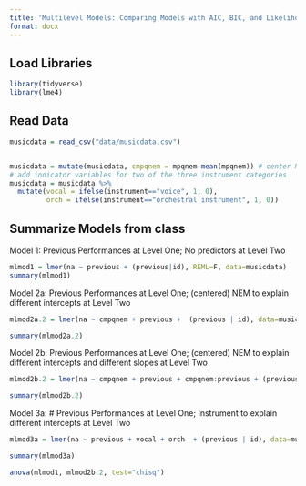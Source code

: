 ```yaml
---
title: 'Multilevel Models: Comparing Models with AIC, BIC, and Likelihood Ratio Tests'
format: docx
---
```


## Load Libraries
```r
library(tidyverse)
library(lme4)
```

## Read Data
```r
musicdata = read_csv("data/musicdata.csv")


musicdata = mutate(musicdata, cmpqnem = mpqnem-mean(mpqnem)) # center NEM covariate
# add indicator variables for two of the three instrument categories
musicdata = musicdata %>% 
  mutate(vocal = ifelse(instrument=="voice", 1, 0),
         orch = ifelse(instrument=="orchestral instrument", 1, 0))
```


## Summarize Models from class

Model 1: Previous Performances at Level One; No predictors at Level Two

```r
mlmod1 = lmer(na ~ previous + (previous|id), REML=F, data=musicdata)
summary(mlmod1)
```


Model 2a: Previous Performances at Level One; (centered) NEM to explain different intercepts at Level Two
```r
mlmod2a.2 = lmer(na ~ cmpqnem + previous +  (previous | id), data=musicdata, REML=F)

summary(mlmod2a.2)
```

Model 2b: Previous Performances at Level One; (centered) NEM to explain different intercepts and different slopes at Level Two
```r
mlmod2b.2 = lmer(na ~ cmpqnem + previous + cmpqnem:previous + (previous | id), data=musicdata, REML=F)

summary(mlmod2b.2)
```

Model 3a: # Previous Performances at Level One; Instrument to explain different intercepts at Level Two
```r
mlmod3a = lmer(na ~ previous + vocal + orch  + (previous | id), data=musicdata, REML=F)

summary(mlmod3a)
```



```r
anova(mlmod1, mlmod2b.2, test="chisq")
```


